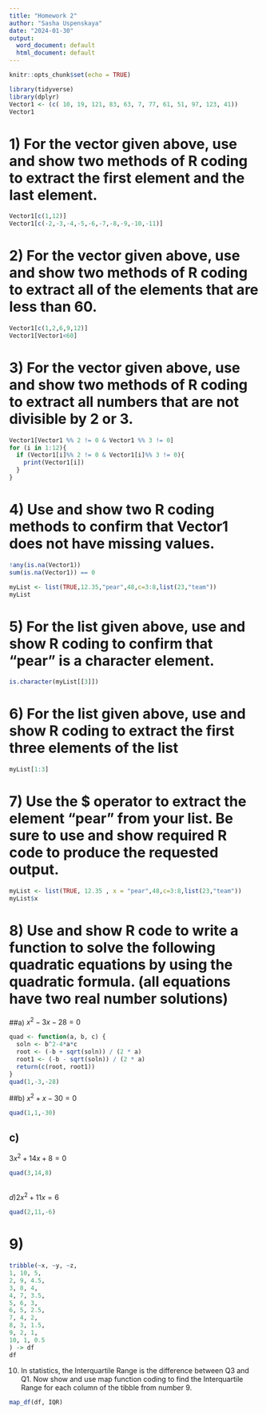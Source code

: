 ```yaml
---
title: "Homework 2"
author: "Sasha Uspenskaya"
date: "2024-01-30"
output:
  word_document: default
  html_document: default
---
```


```r
knitr::opts_chunk$set(echo = TRUE)
```

```r
library(tidyverse) 
library(dplyr)
Vector1 <- (c( 10, 19, 121, 83, 63, 7, 77, 61, 51, 97, 123, 41))
Vector1
```

# 1) For the vector given above, use and show two methods of R coding to extract the first element and the last element.

```r
Vector1[c(1,12)]
Vector1[c(-2,-3,-4,-5,-6,-7,-8,-9,-10,-11)]
```

# 2) For the vector given above, use and show two methods of R coding to extract all of the elements that are less than 60.

```r
Vector1[c(1,2,6,9,12)]
Vector1[Vector1<60]
```

# 3) For the vector given above, use and show two methods of R coding to extract all numbers that are not divisible by 2 or 3.

```r
Vector1[Vector1 %% 2 != 0 & Vector1 %% 3 != 0]
for (i in 1:12){
  if (Vector1[i]%% 2 != 0 & Vector1[i]%% 3 != 0){
    print(Vector1[i])
  }
}
```

# 4) Use and show two R coding methods to confirm that Vector1 does not have missing values. 

```r
!any(is.na(Vector1))
sum(is.na(Vector1)) == 0
```

```r
myList <- list(TRUE,12.35,"pear",48,c=3:8,list(23,"team"))
myList
```

# 5) For the list given above, use and show R coding to confirm that “pear” is a character element.

```r
is.character(myList[[3]])
```

# 6) For the list given above, use and show R coding to extract the first three elements of the list

```r
myList[1:3]
```
# 7) Use the $ operator to extract the element “pear” from your list. Be sure to use and show required R code to produce the requested output.

```r
myList <- list(TRUE, 12.35 , x = "pear",48,c=3:8,list(23,"team"))
myList$x
```

# 8) Use and show R code to write a function to solve the following quadratic equations by using the quadratic formula. (all equations have two real number solutions)

##a)
$x^2- 3x - 28 = 0$
```r
quad <- function(a, b, c) {
  soln <- b^2-4*a*c
  root <- (-b + sqrt(soln)) / (2 * a)
  root1 <- (-b - sqrt(soln)) / (2 * a)
  return(c(root, root1))
}
quad(1,-3,-28)
```

##b)
$x^2 + x - 30 = 0$
```r
quad(1,1,-30)
```
## c) 
$3x^2+ 14x + 8 = 0$
```r
quad(3,14,8)
```
## 
$d) 2x^2+11x = 6$
```r
quad(2,11,-6)
```



# 9)
```r
tribble(~x, ~y, ~z,
1, 10, 5,
2, 9, 4.5,
3, 8, 4,
4, 7, 3.5,
5, 6, 3,
6, 5, 2.5,
7, 4, 2,
8, 3, 1.5,
9, 2, 1,
10, 1, 0.5
) -> df
df
```

10) In statistics, the Interquartile Range is the difference between Q3 and Q1. Now show and
use map function coding to find the Interquartile Range for each column of the tibble from
number 9.
```r
map_df(df, IQR)
```






